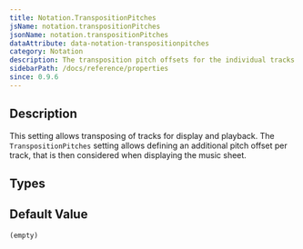 ```yaml
---
title: Notation.TranspositionPitches
jsName: notation.transpositionPitches
jsonName: notation.transpositionPitches
dataAttribute: data-notation-transpositionpitches
category: Notation
description: The transposition pitch offsets for the individual tracks used for rendering and playback.
sidebarPath: /docs/reference/properties
since: 0.9.6
---
```



## Description

This setting allows transposing of tracks for display and playback. 
The `TranspositionPitches` setting allows defining an additional pitch offset per track, that is then considered when displaying the music sheet. 

<PropertyDescription metadata={metadata} />

## Types

<TypeTable>
    <TypeRow name="int[]" type="net" />
    <TypeRow name="Array" type="js" />
</TypeTable>

## Default Value

`(empty)`